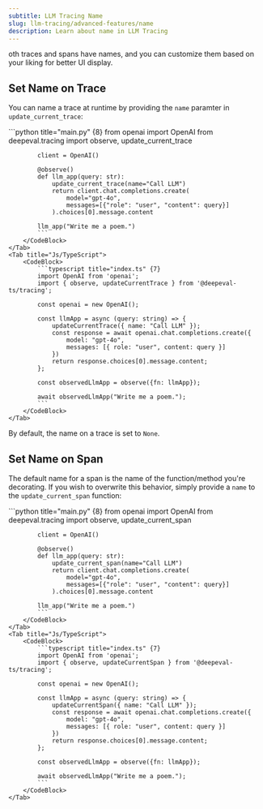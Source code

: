 ```yaml
---
subtitle: LLM Tracing Name
slug: llm-tracing/advanced-features/name
description: Learn about name in LLM Tracing
---
```


oth traces and spans have names, and you can customize them based on your liking for better UI display.

## Set Name on Trace

You can name a trace at runtime by providing the `name` paramter in `update_current_trace`:

<Tabs>
    <Tab title="Python">
        <CodeBlock>
            ```python title="main.py" {8}
            from openai import OpenAI 
            from deepeval.tracing import observe, update_current_trace
            
            client = OpenAI()
            
            @observe()
            def llm_app(query: str):
                update_current_trace(name="Call LLM")
                return client.chat.completions.create(
                    model="gpt-4o",
                    messages=[{"role": "user", "content": query}]
                ).choices[0].message.content
            
            llm_app("Write me a poem.")
            ```
        </CodeBlock>
    </Tab>
    <Tab title="Js/TypeScript">
        <CodeBlock>
            ```typescript title="index.ts" {7}
            import OpenAI from 'openai';
            import { observe, updateCurrentTrace } from '@deepeval-ts/tracing';

            const openai = new OpenAI();

            const llmApp = async (query: string) => {
                updateCurrentTrace({ name: "Call LLM" });
                const response = await openai.chat.completions.create({
                    model: "gpt-4o",
                    messages: [{ role: "user", content: query }]
                })
                return response.choices[0].message.content;
            };

            const observedLlmApp = observe({fn: llmApp});

            await observedLlmApp("Write me a poem.");
            ```
        </CodeBlock>
    </Tab>
</Tabs>

By default, the name on a trace is set to `None`.

## Set Name on Span

The default name for a span is the name of the function/method you're decorating. If you wish to overwrite this behavior, simply provide a `name` to the `update_current_span` function:

<Tabs>
    <Tab title="Python">
        <CodeBlock>
            ```python title="main.py" {8}
            from openai import OpenAI 
            from deepeval.tracing import observe, update_current_span
            
            client = OpenAI()
            
            @observe()
            def llm_app(query: str):
                update_current_span(name="Call LLM")
                return client.chat.completions.create(
                    model="gpt-4o",
                    messages=[{"role": "user", "content": query}]
                ).choices[0].message.content
            
            llm_app("Write me a poem.")
            ```
        </CodeBlock>
    </Tab>
    <Tab title="Js/TypeScript">
        <CodeBlock>
            ```typescript title="index.ts" {7}
            import OpenAI from 'openai';
            import { observe, updateCurrentSpan } from '@deepeval-ts/tracing';

            const openai = new OpenAI();

            const llmApp = async (query: string) => {
                updateCurrentSpan({ name: "Call LLM" });
                const response = await openai.chat.completions.create({
                    model: "gpt-4o",
                    messages: [{ role: "user", content: query }]
                })
                return response.choices[0].message.content;
            };

            const observedLlmApp = observe({fn: llmApp});

            await observedLlmApp("Write me a poem.");
            ```
        </CodeBlock>
    </Tab>
</Tabs>